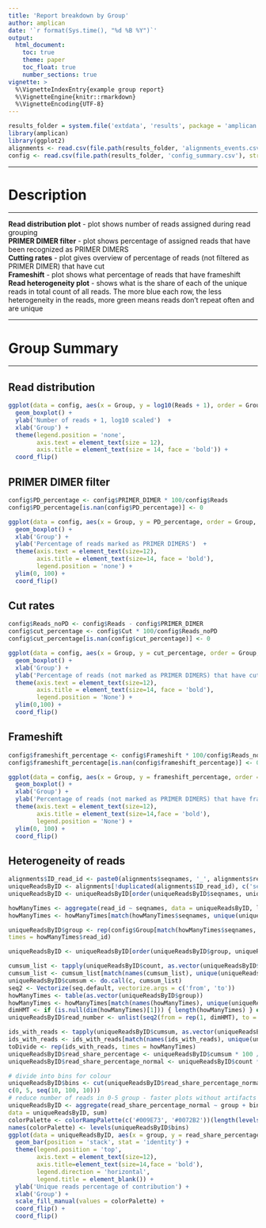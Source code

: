 ```yaml
---
title: 'Report breakdown by Group'
author: amplican
date: '`r format(Sys.time(), "%d %B %Y")`'
output:
  html_document:
    toc: true
    theme: paper
    toc_float: true
    number_sections: true
vignette: >
  %\VignetteIndexEntry{example group report}
  %\VignetteEngine{knitr::rmarkdown}
  %\VignetteEncoding{UTF-8}
---
```


```r
results_folder = system.file('extdata', 'results', package = 'amplican')
library(amplican)
library(ggplot2)
alignments <- read.csv(file.path(results_folder, 'alignments_events.csv'), stringsAsFactors = FALSE)
config <- read.csv(file.path(results_folder, 'config_summary.csv'), stringsAsFactors = FALSE)
```

***

# Description  

***

**Read distribution plot** - plot shows number of reads assigned during read grouping  
**PRIMER DIMER filter** - plot shows percentage of assigned reads that have been recognized as PRIMER DIMERS  
**Cutting rates** - plot gives overview of percentage of reads (not filtered as PRIMER DIMER) that have cut  
**Frameshift** - plot shows what percentage of reads that have frameshift  
**Read heterogeneity plot** - shows what is the share of each of the unique reads in total count of all reads. The more blue each row, the less heterogeneity in the reads, more green means reads don't repeat often and are unique  


***

# Group Summary  

***

## Read distribution  

```r
ggplot(data = config, aes(x = Group, y = log10(Reads + 1), order = Group, fill = Group)) +
  geom_boxplot() +
  ylab('Number of reads + 1, log10 scaled')  +
  xlab('Group') + 
  theme(legend.position = 'none',
        axis.text = element_text(size = 12),
        axis.title = element_text(size = 14, face = 'bold')) +
  coord_flip()
```

## PRIMER DIMER filter  

```r
config$PD_percentage <- config$PRIMER_DIMER * 100/config$Reads
config$PD_percentage[is.nan(config$PD_percentage)] <- 0

ggplot(data = config, aes(x = Group, y = PD_percentage, order = Group, fill = Group)) +
  geom_boxplot() +
  xlab('Group') + 
  ylab('Percentage of reads marked as PRIMER DIMERS')  +
  theme(axis.text = element_text(size=12),
        axis.title = element_text(size=14, face = 'bold'),
        legend.position = 'none') +
  ylim(0, 100) +
  coord_flip()
``` 

## Cut rates  

```r
config$Reads_noPD <- config$Reads - config$PRIMER_DIMER
config$cut_percentage <- config$Cut * 100/config$Reads_noPD
config$cut_percentage[is.nan(config$cut_percentage)] <- 0  

ggplot(data = config, aes(x = Group, y = cut_percentage, order = Group, fill = Group)) +
  geom_boxplot() +
  xlab('Group') + 
  ylab('Percentage of reads (not marked as PRIMER DIMERS) that have cut site')  +
  theme(axis.text = element_text(size=12),
        axis.title = element_text(size=14, face = 'bold'),
        legend.position = 'None') +
  ylim(0,100) +
  coord_flip()
``` 

## Frameshift  

```r
config$frameshift_percentage <- config$Frameshift * 100/config$Reads_noPD
config$frameshift_percentage[is.nan(config$frameshift_percentage)] <- 0  

ggplot(data = config, aes(x = Group, y = frameshift_percentage, order = Group, fill = Group)) +
  geom_boxplot() +
  xlab('Group') + 
  ylab('Percentage of reads (not marked as PRIMER DIMERS) that have frameshift')  +
  theme(axis.text = element_text(size=12),
        axis.title = element_text(size=14,face = 'bold'),
        legend.position = 'None') +
  ylim(0, 100) +
  coord_flip()
``` 

## Heterogeneity of reads  

```r
alignments$ID_read_id <- paste0(alignments$seqnames, '_', alignments$read_id)
uniqueReadsByID <- alignments[!duplicated(alignments$ID_read_id), c('seqnames', 'read_id', 'count')]
uniqueReadsByID <- uniqueReadsByID[order(uniqueReadsByID$seqnames, uniqueReadsByID$count, decreasing = T),]

howManyTimes <- aggregate(read_id ~ seqnames, data = uniqueReadsByID, length)
howManyTimes <- howManyTimes[match(howManyTimes$seqnames, unique(uniqueReadsByID$seqnames)),] 

uniqueReadsByID$group <- rep(config$Group[match(howManyTimes$seqnames, unique(config$ID))],
times = howManyTimes$read_id)

uniqueReadsByID <- uniqueReadsByID[order(uniqueReadsByID$group, uniqueReadsByID$count, decreasing = T),]

cumsum_list <- tapply(uniqueReadsByID$count, as.vector(uniqueReadsByID$group), FUN = cumsum)
cumsum_list <- cumsum_list[match(names(cumsum_list), unique(uniqueReadsByID$group))]
uniqueReadsByID$cumsum <- do.call(c, cumsum_list)
seq2 <- Vectorize(seq.default, vectorize.args = c('from', 'to'))
howManyTimes <- table(as.vector(uniqueReadsByID$group))
howManyTimes <- howManyTimes[match(names(howManyTimes), unique(uniqueReadsByID$group))]
dimHMT <- if (is.null(dim(howManyTimes)[1])) { length(howManyTimes) } else { dim(howManyTimes)[1] }
uniqueReadsByID$read_number <- unlist(seq2(from = rep(1, dimHMT), to = howManyTimes, by = 1))

ids_with_reads <- tapply(uniqueReadsByID$cumsum, as.vector(uniqueReadsByID$group), FUN = max)
ids_with_reads <- ids_with_reads[match(names(ids_with_reads), unique(uniqueReadsByID$group))]
toDivide <- rep(ids_with_reads, times = howManyTimes)
uniqueReadsByID$read_share_percentage <- uniqueReadsByID$cumsum * 100 / toDivide
uniqueReadsByID$read_share_percentage_normal <- uniqueReadsByID$count * 100 / toDivide  

# divide into bins for colour
uniqueReadsByID$bins <- cut(uniqueReadsByID$read_share_percentage_normal,
c(0, 5, seq(10, 100, 10)))
# reduce number of reads in 0-5 group - faster plots without artifacts
uniqueReadsByID <- aggregate(read_share_percentage_normal ~ group + bins,
data = uniqueReadsByID, sum)
colorPalette <- colorRampPalette(c('#009E73', '#0072B2'))(length(levels(uniqueReadsByID$bins)))
names(colorPalette) <- levels(uniqueReadsByID$bins)
ggplot(data = uniqueReadsByID, aes(x = group, y = read_share_percentage_normal, fill = bins)) +
  geom_bar(position = 'stack', stat = 'identity') +
  theme(legend.position = 'top',
        axis.text = element_text(size=12),
        axis.title=element_text(size=14,face = 'bold'),
        legend.direction = 'horizontal', 
        legend.title = element_blank()) +
  ylab('Unique reads percentage of contribution') +
  xlab('Group') +
  scale_fill_manual(values = colorPalette) +
  coord_flip() +
  coord_flip()
``` 

